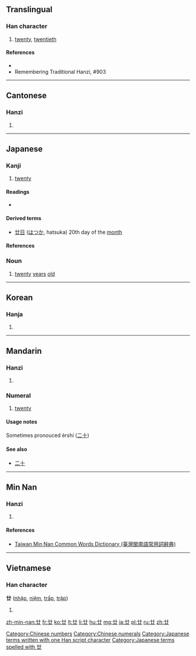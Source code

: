 {{also|廾}}
==Translingual==

===Han character===
{{Han char|rn=55|rad=廾|as=01|sn=4|four=4477<sub>0</sub>|canj=廿 (T)}}

# [[twenty]], [[twentieth]]

====References====
* {{Han ref|kx=0353.100|dkj=09586|dj=0668.090|hdz=10059.020|uh=5EFF|ud=24319|bh=A4DC|bd=42204}}
* Remembering Traditional Hanzi, #903

[[Category:Chinese numbers]]
[[Category:Chinese numerals]]

----

==Cantonese==

===Hanzi===
{{yue-hanzi|jyut=[[jaa6]], [[je6]], [[nim6]]|y=ya6, ye6, nim6}}

# {{defn|lang=yue|sort=廾01}}

----

==Japanese==

===Kanji===
{{ja-kanji|grade=n|rs=廾01}}

# [[twenty]]

====Readings====
* {{ja-readings|on=[[じゅう]] (jū), [[にゅう]] (nyū)|kun=[[にじゅう]] (nijuu)|nanori=[[はつ]], (hatsu)}}

====Derived terms====
* [[廿日]] ([[はつか]], hatsuka) 20th day of the [[month]]

====References====
{{ja-kref
|jis= 467B
|ku= 3891
|shift= 93F9
|euc= C6FB
|freq= ''not ranked''
|nelson= 1550
|newnelson= 1662
|halpern= 3449
|kld= ''not listed''
|heisig=	1190
|tuttle= 0a4.36
}}

===Noun===
{{ja-noun|k|hira=はたち|rom=hatachi|hidx=はたち}}

# [[twenty]] [[years]] [[old]] {{context|archaic|lang=ja|sort=はたち}}

[[Category:Japanese terms written with one Han script character]]
[[Category:Japanese terms spelled with 廿]]
----

==Korean==

===Hanja===
{{ko-hanja|hangeul=입|rv=ip|mr=ip}}

# {{defn|lang=ko|sort=廾01}}

----

==Mandarin==

===Hanzi===
{{cmn-hanzi|pin=[[niàn]] ([[nian4]]), [[pán]] ([[pan2]])|wg=nien<sup>4</sup>, p'an<sup>2</sup>}}

# {{defn|lang=cmn|sort=廾01}}

===Numeral===
{{cmn-car-num|ts|pin=niàn|pint=nian4|rs=二00}}

# [[twenty]]

====Usage notes====

Sometimes pronouced èrshí ([[二十]])

====See also====
* [[二十#Mandarin|二十]]

----

==Min Nan==

===Hanzi===
{{nan-hanzi|poj=jia̍p, lia̍p}}

# {{defn|lang=nan|sort=廾01}}

====References====
*[http://twblg.dict.edu.tw/holodict_new/result_detail.jsp?n_no=799&curpage=1&sample=%E5%BB%BF&radiobutton=1&querytarget=1&limit=20&pagenum=1&rowcount=2 Taiwan Min Nan Common Words Dictionary (臺灣閩南語常用詞辭典)]

----

==Vietnamese==

===Han character===
'''廿''' ([[nhập]], [[niệm]], [[trấp]], [[trập]])

# {{defn|lang=vi}}

[[zh-min-nan:廿]]
[[fr:廿]]
[[ko:廿]]
[[lt:廿]]
[[li:廿]]
[[hu:廿]]
[[mg:廿]]
[[ja:廿]]
[[pl:廿]]
[[ru:廿]]
[[zh:廿]]